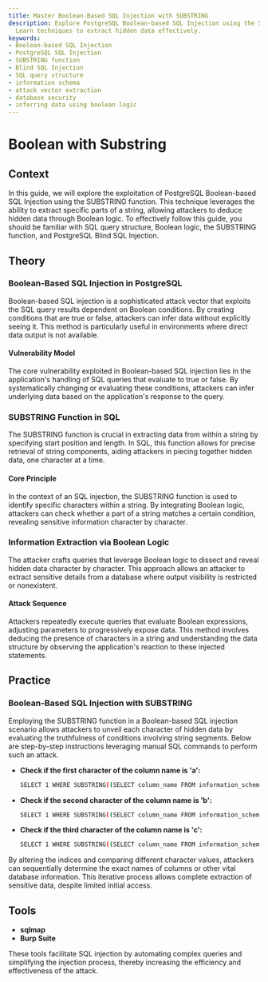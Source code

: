 ```yaml
---
title: Master Boolean-Based SQL Injection with SUBSTRING
description: Explore PostgreSQL Boolean-based SQL Injection using the SUBSTRING function.
  Learn techniques to extract hidden data effectively.
keywords:
- Boolean-based SQL Injection
- PostgreSQL SQL Injection
- SUBSTRING function
- Blind SQL Injection
- SQL query structure
- information schema
- attack vector extraction
- database security
- inferring data using boolean logic
---
```


# Boolean with Substring

## Context

In this guide, we will explore the exploitation of PostgreSQL Boolean-based SQL Injection using the SUBSTRING function. This technique leverages the ability to extract specific parts of a string, allowing attackers to deduce hidden data through Boolean logic. To effectively follow this guide, you should be familiar with SQL query structure, Boolean logic, the SUBSTRING function, and PostgreSQL Blind SQL Injection.

## Theory

### Boolean-Based SQL Injection in PostgreSQL

Boolean-based SQL injection is a sophisticated attack vector that exploits the SQL query results dependent on Boolean conditions. By creating conditions that are true or false, attackers can infer data without explicitly seeing it. This method is particularly useful in environments where direct data output is not available.

#### Vulnerability Model

The core vulnerability exploited in Boolean-based SQL injection lies in the application's handling of SQL queries that evaluate to true or false. By systematically changing or evaluating these conditions, attackers can infer underlying data based on the application's response to the query.

### SUBSTRING Function in SQL

The SUBSTRING function is crucial in extracting data from within a string by specifying start position and length. In SQL, this function allows for precise retrieval of string components, aiding attackers in piecing together hidden data, one character at a time.

#### Core Principle

In the context of an SQL injection, the SUBSTRING function is used to identify specific characters within a string. By integrating Boolean logic, attackers can check whether a part of a string matches a certain condition, revealing sensitive information character by character.

### Information Extraction via Boolean Logic

The attacker crafts queries that leverage Boolean logic to dissect and reveal hidden data character by character. This approach allows an attacker to extract sensitive details from a database where output visibility is restricted or nonexistent.

#### Attack Sequence

Attackers repeatedly execute queries that evaluate Boolean expressions, adjusting parameters to progressively expose data. This method involves deducing the presence of characters in a string and understanding the data structure by observing the application's reaction to these injected statements.

## Practice

### Boolean-Based SQL Injection with SUBSTRING

Employing the SUBSTRING function in a Boolean-based SQL injection scenario allows attackers to unveil each character of hidden data by evaluating the truthfulness of conditions involving string segments. Below are step-by-step instructions leveraging manual SQL commands to perform such an attack.

- **Check if the first character of the column name is 'a':**
  ```bash
  SELECT 1 WHERE SUBSTRING((SELECT column_name FROM information_schema.columns WHERE table_name='users'),1,1)='a';
  ```

- **Check if the second character of the column name is 'b':**
  ```bash
  SELECT 1 WHERE SUBSTRING((SELECT column_name FROM information_schema.columns WHERE table_name='users'),2,1)='b';
  ```

- **Check if the third character of the column name is 'c':**
  ```bash
  SELECT 1 WHERE SUBSTRING((SELECT column_name FROM information_schema.columns WHERE table_name='users'),3,1)='c';
  ```

By altering the indices and comparing different character values, attackers can sequentially determine the exact names of columns or other vital database information. This iterative process allows complete extraction of sensitive data, despite limited initial access.

## Tools

- **sqlmap**
- **Burp Suite** 

These tools facilitate SQL injection by automating complex queries and simplifying the injection process, thereby increasing the efficiency and effectiveness of the attack.